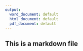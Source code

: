 ```yaml
---
output:
  word_document: default
  html_document: default
  pdf_document: default
---
```

## This is a markdown file  
